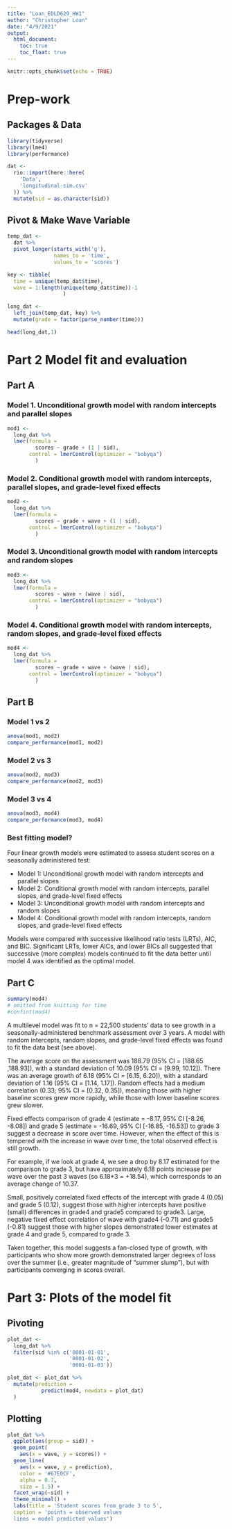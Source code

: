 ```yaml
---
title: "Loan_EDLD629_HW1"
author: "Christopher Loan"
date: "4/9/2021"
output: 
  html_document:
    toc: true
    toc_float: true
---
```


```r
knitr::opts_chunk$set(echo = TRUE)
```

# Prep-work {.tabset .tabset-fade .tabset-pills}

## Packages & Data 

```r
library(tidyverse)
library(lme4)
library(performance)
```

```r
dat <- 
  rio::import(here::here(
    'Data',
    'longitudinal-sim.csv'
  )) %>% 
  mutate(sid = as.character(sid))
```

## Pivot & Make Wave Variable

```r
temp_dat <-
  dat %>% 
  pivot_longer(starts_with('g'), 
               names_to = 'time', 
               values_to = 'scores') 

key <- tibble(
  time = unique(temp_dat$time), 
  wave = 1:length(unique(temp_dat$time))-1
                  ) 

long_dat <- 
  left_join(temp_dat, key) %>% 
  mutate(grade = factor(parse_number(time)))

head(long_dat,1)
```

# Part 2 Model fit and evaluation {.tabset .tabset-fade .tabset-pills}

## Part A {.tabset .tabset-fade .tabset-pills}

### Model 1. Unconditional growth model with random intercepts and parallel slopes

```r
mod1 <- 
  long_dat %>% 
  lmer(formula = 
         scores ~ grade + (1 | sid), 
       control = lmerControl(optimizer = "bobyqa")
         )
```

### Model 2. Conditional growth model with random intercepts, parallel slopes, and grade-level fixed effects

```r
mod2 <- 
  long_dat %>% 
  lmer(formula = 
         scores ~ grade + wave + (1 | sid), 
       control = lmerControl(optimizer = "bobyqa")
         )
```

### Model 3. Unconditional growth model with random intercepts and random slopes

```r
mod3 <- 
  long_dat %>% 
  lmer(formula = 
         scores ~ wave + (wave | sid), 
       control = lmerControl(optimizer = "bobyqa")
         )
```

### Model 4. Conditional growth model with random intercepts, random slopes, and grade-level fixed effects

```r
mod4 <- 
  long_dat %>% 
  lmer(formula = 
         scores ~ grade + wave + (wave | sid), 
       control = lmerControl(optimizer = "bobyqa")
         )
```

## Part B {.tabset .tabset-fade .tabset-pills}

### Model 1 vs 2
```r
anova(mod1, mod2)
compare_performance(mod1, mod2)
```

### Model 2 vs 3

```r
anova(mod2, mod3)
compare_performance(mod2, mod3)
```

### Model 3 vs 4

```r
anova(mod3, mod4)
compare_performance(mod3, mod4)
```

### Best fitting model?

Four linear growth models were estimated to assess student scores on a seasonally administered test:

* Model 1: Unconditional growth model with random intercepts and parallel slopes
* Model 2: Conditional growth model with random intercepts, parallel slopes, and grade-level fixed effects
* Model 3: Unconditional growth model with random intercepts and random slopes
* Model 4: Conditional growth model with random intercepts, random slopes, and grade-level fixed effects

Models were compared with successive likelihood ratio tests (LRTs), AIC, and BIC. Significant LRTs, lower AICs, and lower BICs all suggested that successive (more complex) models continued to fit the data better until model 4 was identified as the optimal model.

## Part C {.tabset .tabset-fade .tabset-pills}

```r
summary(mod4)
# omitted from knitting for time
#confint(mod4) 
```

A multilevel model was fit to n = 22,500 students' data to see growth in a seasonally-administered benchmark assessment over 3 years. A model with random intercepts, random slopes, and grade-level fixed effects was found to fit the data best (see above). 

The average score on the assessment was 188.79 (95% CI = [188.65 ,188.93]), with a standard deviation of 10.09 (95% CI = [9.99, 10.12]). There was an average growth of 6.18 (95% CI = [6.15, 6.20]), with a standard deviation of 1.16 (95% CI = [1.14, 1.17]). Random effects had a medium correlation (0.33; 95% CI = [0.32, 0.35]), meaning those with higher baseline scores grew more rapidly, while those with lower baseline scores grew slower. 

Fixed effects comparison of grade 4 (estimate = -8.17, 95% CI [-8.26,  -8.08]) and grade 5 (estimate = -16.69, 95% CI [-16.85, -16.53]) to grade 3 suggest a decrease in score over time. However, when the effect of this is tempered with the increase in wave over time, the total observed effect is still growth. 

For example, if we look at grade 4, we see a drop by 8.17 estimated for the comparison to grade 3, but have approximately 6.18 points increase per wave over the past 3 waves (so 6.18*3 = +18.54), which corresponds to an average change of 10.37.

Small, positively correlated fixed effects of the intercept with grade 4 (0.05) and grade 5 (0.12), suggest those with higher intercepts have positive (small) differences in grade4 and grade5 compared to grade3. Large, negative fixed effect correlation of wave with grade4 (-0.71) and grade5 (-0.81) suggest those with higher slopes demonstrated lower estimates at grade 4 and grade 5, compared to grade 3. 

Taken together, this model suggests a fan-closed type of growth, with participants who show more growth demonstrated larger degrees of loss over the summer (i.e., greater magnitude of "summer slump"), but with participants converging in scores overall.

# Part 3: Plots of the model fit {.tabset .tabset-fade .tabset-pills}

## Pivoting 

```r
plot_dat <- 
  long_dat %>% 
  filter(sid %in% c('0001-01-01', 
                    '0001-01-02', 
                    '0001-01-03'))

plot_dat <- plot_dat %>% 
  mutate(prediction = 
           predict(mod4, newdata = plot_dat)
  )
```

## Plotting

```r
plot_dat %>% 
  ggplot(aes(group = sid)) +
  geom_point(
    aes(x = wave, y = scores)) + 
  geom_line(
    aes(x = wave, y = prediction), 
    color = '#67E0CF', 
    alpha = 0.7,
    size = 1.5) +
  facet_wrap(~sid) + 
  theme_minimal() +
  labs(title = 'Student scores from grade 3 to 5',
  caption = 'points = observed values
  lines = model predicted values')
```

